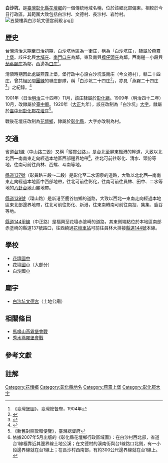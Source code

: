 {{noteTA　
|1 = zh-cn:庄; zh-hk:庄; zh-tw:庄;
}}
'''白沙坑'''，是[[臺灣|臺灣]][[彰化縣|彰化縣]][[花壇鄉|花壇鄉]]的一個傳統地域名稱，位於該鄉北部偏東。相較於今日行政區，其範圍大致包括白沙村、文德村、長沙村、岩竹村。
[[File:五營樓與白沙坑文德宮前殿.jpg|thumb]]]]
==歷史==
台灣清治末期至日治初期，白沙坑地區為一街庄，稱為「白沙坑庄」，隸屬於[[燕霧上堡|燕霧上堡]]。該庄北與[[大埔_(彰化縣)|大埔庄]]、[[南門口庄|南門口庄]]為鄰，東及南與[[橋子頭_(彰化縣)|橋仔頭庄]]為鄰，西南邊一小段與[[花壇_(大字)|茄苳腳庄]]為鄰，西邊為[[口庄|口庄]]<ref>《臺灣堡圖》，臺灣總督府，1904年</ref>。

清領時期因此處屬燕霧上堡，堡行政中心設白沙坑溪南庄（今文德村），轄二十四庄，曾共組民間[[团练|團練]]的聯庄部隊，稱「白沙坑二十四庄<ref>{{Cite web|title=〈陳捷魁〉|url=http://tbdb.ntnu.edu.tw/showBIO.jsp?id=863E481F-995D-422A-2309-7BFE51E02CFC#fn3|author=顧雅文、蔣敏全|publisher=TBDB 臺灣歷史人物傳記資料庫|language=zh-tw|archive-url=http://tbdb.ntnu.edu.tw/showBIO.jsp?id=863E481F-995D-422A-2309-7BFE51E02CFC#fn3|archive-date=2022-02-20}}</ref>」，亦見「燕霧二十四庄<ref name=":4">{{Cite book|title=《吳德功先生全集－戴案紀略·施案紀略·讓台記·觀光日記·彰化節孝冊》|editor=蔡青筠|publisher=國史館台灣文獻館|year=1992|isbn=9789570009408|location=南投市|language=zh-tw|url=https://ctext.org/wiki.pl?if=gb&chapter=928828}}</ref>」之紀錄。<ref>{{Cite web|title=〈 歷史沿革〉|url=https://town.chcg.gov.tw/huatan/01local/local01.asp|publisher=花壇鄉公所|language=zh-tw|archive-url=https://town.chcg.gov.tw/huatan/01local/local01.asp|archive-date=2022-02-22}}</ref>

1901年（日治[[明治|明治]]三十四年）11月，該庄隸屬於[[彰化廳|彰化廳]]。1909年（明治四十二年）10月，改隸屬於[[臺中廳|臺中廳]]。1920年（[[大正|大正]]九年），該庄改制為「白沙坑」[[大字|大字]]，隸屬於[[臺中州|臺中州]][[彰化郡|彰化郡]][[花壇庄|花壇庄]]<ref>《新舊對照管轄便覽》，臺灣總督府</ref>。

戰後花壇庄改制為[[花壇鄉|花壇鄉]]，隸屬於[[彰化縣|彰化縣]]，大字亦改制為村。

==交通==
省道[[台1線|台1線]]（中山路二毁）又稱「縱貫公路」，是台北至屏東楓港的幹道，大致以北北西—南南東走向經過本地區西部邊界地帶<ref group="註">依據2007年5月出版的《彰化縣花壇鄉行政區域圖》：在白沙村西北部，省道台1線極靠近其邊界線土地公溪；在文德村的溪南街與台1線路口北側，有一小段邊界線就在台1線上；在長沙村西南部，有約300公尺邊界線就在台1線上。</ref>，往北可前往彰化、清水、頭份等地，往南可前往員林、西螺、斗南等地。

[[縣道137號|縣道137號]]（彰員路三段～二段）是彰化至二水源泉的道路，大致以北北西—南南東走向經過本地區中西部地帶，往北可前往彰化，往南可前往員林、田中、二水等地的[[八卦台地|八卦台地]]山麓地帶。

[[縣道139號|縣道139號]]（環山路）是新港至鹿谷初鄉的道路，大致以西北—東南走向經過本地區東北部邊界地帶，往北可前往彰化、新港，往東南轉南可前往南投、集集、鹿谷等地。

[[縣道144號#甲線|縣道144甲線]]（中正路）是福興至花壇赤塗崎的道路，其東側端點位於本地區南部赤塗崎的縣道137號路口，往西繞過[[花壇車站|花壇車站]]可前往員林大排接[[縣道144號|縣道144號]]本線。

==學校==
*[[花壇國中|花壇國中]]
*[[花壇國小|花壇國小]]（大部分）
*[[白沙國小|白沙國小]]

==廟宇==
*[[白沙坑文德宮|白沙坑文德宮]]（土地公廟）

== 相關條目 ==

* [[馬鳴山燕霧堡會戰|馬鳴山燕霧堡會戰]]
* [[秀水燕霧堡會戰|秀水燕霧堡會戰]]

==參考文獻==
{{reflist}}

==註解==
{{NoteFoot}}

{{彰化縣花壇鄉行政區劃}}
{{彰化郡}}

[[Category:花壇鄉|Category:花壇鄉]]
[[Category:彰化縣地名|Category:彰化縣地名]]
[[Category:燕霧上堡|Category:燕霧上堡]]
[[Category:彰化郡大字|Category:彰化郡大字]]
